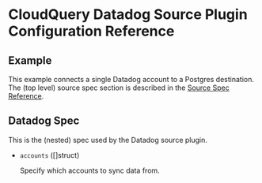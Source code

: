 # CloudQuery Datadog Source Plugin Configuration Reference

## Example

This example connects a single Datadog account to a Postgres destination. The (top level) source spec section is described in the [Source Spec Reference](/docs/reference/source-spec).


<Configuration />

## Datadog Spec

This is the (nested) spec used by the Datadog source plugin.

- `accounts` ([]struct) 

  Specify which accounts to sync data from.
